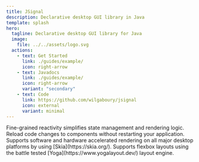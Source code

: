 ```yaml
---
title: JSignal
description: Declarative desktop GUI library in Java
template: splash
hero:
  tagline: Declarative desktop GUI library for Java
  image:
    file: ../../assets/logo.svg
  actions:
    - text: Get Started
      link: ./guides/example/
      icon: right-arrow
    - text: Javadocs
      link: ./guides/example/
      icon: right-arrow
      variant: "secondary"
    - text: Code
      link: https://github.com/wilgaboury/jsignal
      icon: external
      variant: minimal
---
```



<CardGrid stagger>
  <Card title="Signals & Effects" icon="rss">
    Fine-grained reactivity simplifies state management and rendering logic.
  </Card>
  <Card title="Hotswap" icon="rocket">
    Reload code changes to components without restarting your application.
  </Card>
  <Card title="Advanced Graphics" icon="pen">
    Supports software and hardware accelerated rendering on all major desktop
    platforms by using [Skia](https://skia.org/).
  </Card>
  <Card title="Web Layout" icon="document">
    Supports flexbox layouts using the battle tested
    [Yoga](https://www.yogalayout.dev/) layout engine.
  </Card>
</CardGrid>
